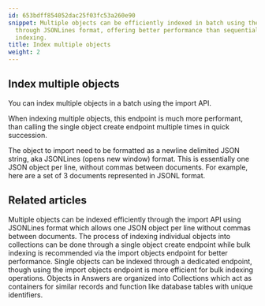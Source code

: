 ```yaml
---
id: 653bdff854052dac25f03fc53a260e90
snippet: Multiple objects can be efficiently indexed in batch using the import API
  through JSONLines format, offering better performance than sequential single-object
  indexing.
title: Index multiple objects
weight: 2
---
```


## Index multiple objects

You can index multiple objects in a batch using the import API.

When indexing multiple objects, this endpoint is much more performant, than calling the single object create endpoint multiple times in quick succession.

The object to import need to be formatted as a newline delimited JSON string, aka JSONLines
(opens new window) format. This is essentially one JSON object per line, without commas between documents. For example, here are a set of 3 documents represented in JSONL format.


## Related articles
<CardGrid>
<LinkTitleCard header="<b>Objects > Index multiple objects</b>" href="/products/answers/objects/-muliple-objects/" > Multiple objects can be indexed efficiently through the import API using JSONLines format which allows one JSON object per line without commas between documents. </LinkTitleCard>
<LinkTitleCard header="<b>Objects > Index a single object</b>" href="/products/answers/objects/-single-object/" > The process of indexing individual objects into collections can be done through a single object create endpoint while bulk indexing is recommended via the import objects endpoint for better performance. </LinkTitleCard>
<LinkTitleCard header="<b>Objects > Index a single object</b>" href="/products/answers/objects/-single-object/" > Single objects can be indexed through a dedicated endpoint, though using the import objects endpoint is more efficient for bulk indexing operations. </LinkTitleCard>
<LinkTitleCard header="<b>Answers > Collections</b>" href="/products/answers/collections/" > Objects in Answers are organized into Collections which act as containers for similar records and function like database tables with unique identifiers. </LinkTitleCard>
</CardGrid>